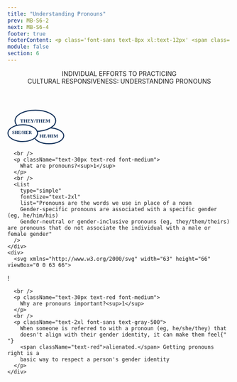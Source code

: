 ```yaml
---
title: "Understanding Pronouns"
prev: MB-S6-2
next: MB-S6-4
footer: true
footerContent: <p class='font-sans text-8px xl:text-12px' <span class='font-bold'> Reference&#58; 1. </span> Warwick. Equality, diversity, and inclusion. Pronouns&#58; Let's get it right. December 10, 2019. Accessed May 20, 2022. http://warwick.ac.uk/services/equalops/getinvolved/initiatives/lgbtua/getpronounsright</p>
module: false
section: 6
---
```


<Header>
  INDIVIDUAL EFFORTS TO PRACTICING <br />
  CULTURAL RESPONSIVENESS:
  <span className="text-red">UNDERSTANDING PRONOUNS</span>
</Header>
<StickyPicture image="/GettyImages-1321466263_FPO_BW.png" secondary direction>
  <DoubleLayout center up>
    <div>
      <svg xmlns="http://www.w3.org/2000/svg" width="128" height="78" viewBox="0 0 128 78">
  <g id="Group_431" data-name="Group 431" transform="translate(-145 -457)">
    <g id="Group_364" data-name="Group 364" transform="translate(204.004 490.958)">
      <g id="Ellipse_63" data-name="Ellipse 63" transform="translate(-0.004 6.042)" fill="#fff" stroke="#0d2c56" stroke-width="2.2">
        <ellipse cx="34.5" cy="19" rx="34.5" ry="19" stroke="none"/>
        <ellipse cx="34.5" cy="19" rx="33.4" ry="17.9" fill="none"/>
      </g>
      <text id="HE_HIM" data-name="HE/HIM" transform="translate(34.996 29.042)" fill="#0c2b56" font-size="11" font-family="Montserrat" font-weight="700"><tspan x="-21.791" y="0">HE/HIM</tspan></text>
    </g>
    <g id="Ellipse_62" data-name="Ellipse 62" transform="translate(161 457)" fill="#fff" stroke="#0d2c56" stroke-width="2.2">
      <ellipse cx="47" cy="25" rx="47" ry="25" stroke="none"/>
      <ellipse cx="47" cy="25" rx="45.9" ry="23.9" fill="none"/>
    </g>
    <text id="THEY_THEM" data-name="THEY/THEM" transform="translate(208 486)" fill="#0c2b56" font-size="11" font-family="Montserrat" font-weight="700"><tspan x="-34.21" y="0">THEY/THEM</tspan></text>
    <g id="Group_365" data-name="Group 365" transform="translate(145 489.913)">
      <g id="Ellipse_62-2" data-name="Ellipse 62" transform="translate(0 0.087)" fill="#fff" stroke="#0d2c56" stroke-width="2.2">
        <ellipse cx="34.5" cy="20" rx="34.5" ry="20" stroke="none"/>
        <ellipse cx="34.5" cy="20" rx="33.4" ry="18.9" fill="none"/>
      </g>
      <text id="SHE_HER" data-name="SHE/HER" transform="translate(34 22.087)" fill="#0c2b56" font-size="10" font-family="Montserrat" font-weight="700"><tspan x="-23.615" y="0">SHE/HER</tspan></text>
    </g>
  </g>
</svg>

      <br />
      <p className="text-30px text-red font-medium">
        What are pronouns?<sup>1</sup>
      </p>
      <br />
      <List
        type="simple"
        fontSize="text-2xl"
        list="Pronouns are the words we use in place of a noun
        Gender-specific pronouns are associated with a specific gender (eg, he/him/his)
        Gender-neutral or gender-inclusive pronouns (eg, they/them/theirs) are pronouns that do not associate the individual with a male or female gender"
      />
    </div>
    <div>
      <svg xmlns="http://www.w3.org/2000/svg" width="63" height="66" viewBox="0 0 63 66">

  <g id="Group_366" data-name="Group 366" transform="translate(-167.544 -639)">
    <g id="Ellipse_62" data-name="Ellipse 62" transform="translate(167.544 643)" fill="#fff" stroke="#0d2c56" stroke-width="2.2">
      <ellipse cx="31.5" cy="31" rx="31.5" ry="31" stroke="none"/>
      <ellipse cx="31.5" cy="31" rx="30.4" ry="29.9" fill="none"/>
    </g>
    <text id="_" data-name="!" transform="translate(198.544 690)" fill="#0c2b56" font-size="53" font-family="Montserrat" font-weight="500"><tspan x="-7.102" y="0">!</tspan></text>
  </g>
</svg>

      <br />
      <p className="text-30px text-red font-medium">
        Why are pronouns important?<sup>1</sup>
      </p>
      <br />
      <p className="text-2xl font-sans text-gray-500">
        When someone is referred to with a pronoun (eg, he/she/they) that
        doesn't align with their gender identity, it can make them feel{" "}
        <span className="text-red">alienated.</span> Getting pronouns right is a
        basic way to respect a person's gender identity
      </p>
    </div>

  </DoubleLayout>
</StickyPicture>
